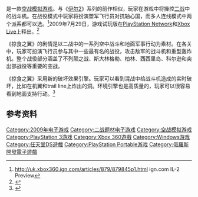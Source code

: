 {{NoteTA
| G1=Games
| 1=zh-cn:伊尔; zh-tw:IL-2暴風雪;
}}
{{Infobox VG
 | title = 伊尔2：掠食之翼
 | image =
 | caption =
 | english = IL-2 Sturmovik: Birds of Prey
 | developer = '''PlayStation 3'''、Xbox 360'''、Windows'''<br />[[Gaijin_Entertainment|Gaijin Entertainment]]<ref name="gamespress-IGN">{{cite web|url=http://xbox360.ign.com/articles/879/879796p1.html|title=1C Launches Console Development|date=June 6, 2008|publisher=IGN|accessdate=2009-03-25|archive-date=2012-04-22|archive-url=https://www.webcitation.org/677BR4j5A?url=http://xbox360.ign.com/articles/879/879796p1.html|dead-url=no}}</ref><br />'''任天堂DS'''<br />DiP Interactive<ref name="gamespress-IGN" /><br/>'''PlayStation Portable'''<br />SME Dynamic Systems Ltd.<ref name="gamespress-IGN" />
 | publisher = Gaijin Entertainment <small>（Windows版）</small><ref name="airwargame">{{Cite web |url=http://www.airwargame.com/eng/game/ |title=存档副本 |accessdate=2010-09-25 |archive-date=2020-11-29 |archive-url=https://web.archive.org/web/20201129105532/http://www.airwargame.com/eng/game/ |dead-url=no }}</ref><br />[[1C_Company|1C Company]] <small>（其他平台）</small>
 | distributor =
 | designer =
 | composer =
 | series =
 | engine =
 | released = '''PlayStation 3'''、'''Xbox 360'''{{Vgrelease|EU|2009年9月4日|NA|2009年9月8日}}'''Windows'''{{Vgrelease|EU|2009年12月25日|NA|2009年12月25日}}'''任天堂DS'''、'''PSP'''{{Vgrelease|EU|2009年9月4日|NA|2009年9月10日}}
 | genre = [[空战模拟游戏|空战模拟]]
 | modes = [[单人电子游戏|单人]]、[[多人电子游戏|多人]]
 | platforms = [[PlayStation_3|PlayStation 3]]、[[Xbox_360|Xbox 360]]、[[Microsoft_Windows|Windows]]、[[Nintendo_DS|Nintendo DS]]、[[PlayStation_Portable|PlayStation Portable]]
}}

{{vgname|伊尔2：掠食之翼|en=IL-2 Sturmovik: Birds of Prey|cn=伊尔2：掠食之翼|tw=IL-2暴風雪2：掠食之翼|aka-cn=伊尔2：捕食鸟}}是一款[[空战模拟游戏|空战模拟游戏]]。与《[[伊尔2_(游戏)|伊尔2]]》系列的前作相似，玩家在游戏中将操控[[二战|二战]]中的战斗机。在战役模式中玩家将扮演盟军飞行员对抗轴心国，而多人连线模式中两个派系都可以选。<ref>http://uk.xbox360.ign.com/articles/879/879845p1.html {{Wayback|url=http://uk.xbox360.ign.com/articles/879/879845p1.html |date=20120327034942 }} ign.com IL-2 Preview</ref>2009年7月29日，游戏试玩版在[[PlayStation_Network|PlayStation Network]]和[[Xbox_Live|Xbox Live]]上释出。<ref>{{cite news |title=IL-2 Sturmovik: Birds of Prey Demo Lands on Xbox Live Arcade |url=http://bhimpact.gamespress.com/release.asp?i=347 |publisher=505 Games |date=2009-07-29 |accessdate=2009-07-30 |deadurl=yes |archiveurl=https://web.archive.org/web/20110711071923/http://bhimpact.gamespress.com/release.asp?i=347 |archivedate=2011-07-11 }}</ref>

《掠食之翼》的剧情是以二战中的一系列空中战斗和地面军事行动为素材。在各关中，玩家可扮演飞行员参与其中一些最有名的战役，攻击敌军的战斗机和重型轰炸机。整个战役部分涵盖了不列颠之战、斯大林格勒、柏林、西西里岛、科尔逊和突出部战役等重要的空战。

《掠食之翼》采用新的破坏效果引擎。玩家可以看到混战中给战斗机造成的实时破坏，比如在机翼和trail line上炸出的洞。环境引擎也是高质量的，玩家可以很容易看到地面支持行动。<ref>{{Cite web |url=http://www.1cpublishing.eu/game/il-2-sturmovik-birds-of-prey |title=存档副本 |accessdate=2010-09-25 |archive-date=2010-04-13 |archive-url=https://web.archive.org/web/20100413151850/http://www.1cpublishing.eu/game/il-2-sturmovik-birds-of-prey |dead-url=no }}</ref>

==参考资料==
{{reflist|30em}}

{{DEFAULTSORT:IL-2 Sturmovik, Birds of Prey}}
[[Category:2009年电子游戏|Category:2009年电子游戏]]
[[Category:二战题材电子游戏|Category:二战题材电子游戏]]
[[Category:空战模拟游戏|Category:空战模拟游戏]]
[[Category:PlayStation_3游戏|Category:PlayStation 3游戏]]
[[Category:Xbox_360遊戲|Category:Xbox 360遊戲]]
[[Category:Windows游戏|Category:Windows游戏]]
[[Category:任天堂DS遊戲|Category:任天堂DS遊戲]]
[[Category:PlayStation_Portable游戏|Category:PlayStation Portable游戏]]
[[Category:俄羅斯開發電子遊戲|Category:俄羅斯開發電子遊戲]]